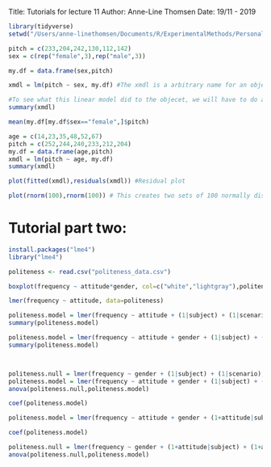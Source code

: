 Title: Tutorials for lecture 11
Author: Anne-Line Thomsen
Date: 19/11 - 2019

```r
library(tidyverse)
setwd("/Users/anne-linethomsen/Documents/R/ExperimentalMethods/PersonalityTest/PersonalityTest")
```


```r
pitch = c(233,204,242,130,112,142)
sex = c(rep("female",3),rep("male",3))

my.df = data.frame(sex,pitch)

xmdl = lm(pitch ~ sex, my.df) #The xmdl is a arbitrary name for an object

#To see what this linear model did to the objecet, we will have to do a summary:
summary(xmdl)
```


```r
mean(my.df[my.df$sex=="female",]$pitch)
```


```r
age = c(14,23,35,48,52,67)
pitch = c(252,244,240,233,212,204)
my.df = data.frame(age,pitch)
xmdl = lm(pitch ~ age, my.df)
summary(xmdl)
```


```r
plot(fitted(xmdl),residuals(xmdl)) #Residual plot
```

```r
plot(rnorm(100),rnorm(100)) # This creates two sets of 100 normally distributed random numbers with a mean of 0 and a standard deviation of 1. If you type this in multiple times to create multiple plots, you can get a feel of how a “normal” residual plot should look like.
```



# Tutorial part two:

```r
install.packages("lme4")
library("lme4")
```

```r
politeness <- read.csv("politeness_data.csv")
```

```r
boxplot(frequency ~ attitude*gender, col=c("white","lightgray"),politeness)
```

```r
lmer(frequency ~ attitude, data=politeness)

politeness.model = lmer(frequency ~ attitude + (1|subject) + (1|scenario), data=politeness)
summary(politeness.model)

politeness.model = lmer(frequency ~ attitude + gender + (1|subject) + (1|scenario), data=politeness)
summary(politeness.model)



politeness.null = lmer(frequency ~ gender + (1|subject) + (1|scenario), data=politeness, REML=FALSE)
politeness.model = lmer(frequency ~ attitude + gender + (1|subject) + (1|scenario), data=politeness, REML=FALSE)
anova(politeness.null,politeness.model)

```


```r
coef(politeness.model)

politeness.model = lmer(frequency ~ attitude + gender + (1+attitude|subject) + (1+attitude|scenario), data = politeness, REML=FALSE)

coef(politeness.model)

politeness.null = lmer(frequency ~ gender + (1+attitude|subject) + (1+attitude|scenario), data=politeness, REML=FALSE)
anova(politeness.null,politeness.model)
```


